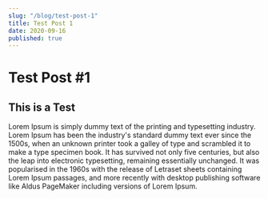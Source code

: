 ```yaml
---
slug: "/blog/test-post-1"
title: Test Post 1
date: 2020-09-16
published: true
---
```


# Test Post #1
## This is a Test

Lorem Ipsum is simply dummy text of the printing and typesetting industry.
Lorem Ipsum has been the industry's standard dummy text ever since the 1500s,
when an unknown printer took a galley of type and scrambled it to make a
type specimen book. It has survived not only five centuries, but also the
leap into electronic typesetting, remaining essentially unchanged. It was
popularised in the 1960s with the release of Letraset sheets containing
Lorem Ipsum passages, and more recently with desktop publishing software
like Aldus PageMaker including versions of Lorem Ipsum.